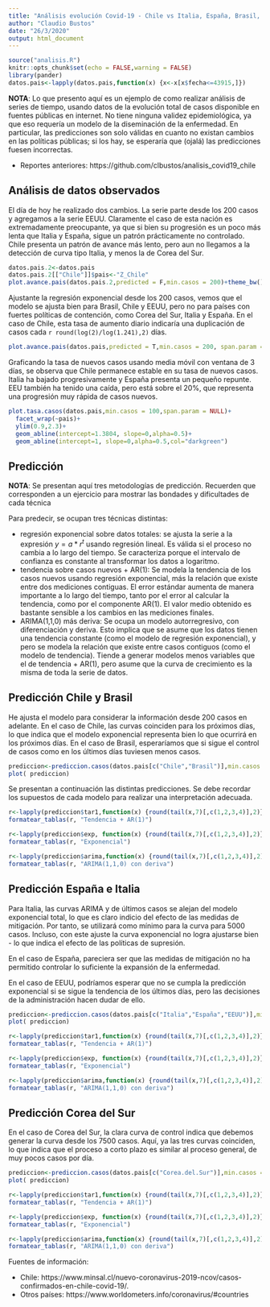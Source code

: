 ```yaml
---
title: "Análisis evolución Covid-19 - Chile vs Italia, España, Brasil, Corea del Sur (26/03/2020)"
author: "Claudio Bustos"
date: "26/3/2020"
output: html_document
---
```


```r
source("analisis.R")
knitr::opts_chunk$set(echo = FALSE,warning = FALSE)
library(pander)
datos.pais<-lapply(datos.pais,function(x) {x<-x[x$fecha<=43915,]})
```

**NOTA**: Lo que presento aquí es un ejemplo de como realizar análisis de series de tiempo, usando datos de la evolución total de casos disponible en fuentes públicas en internet. No tiene ninguna validez epidemiológica, ya que eso requería un modelo de la diseminación de la enfermedad. En particular, las predicciones son solo válidas en cuanto no existan cambios en las políticas públicas; si los hay, se esperaría que (ojalá) las predicciones fuesen incorrectas.

* Reportes anteriores: https://github.com/clbustos/analisis_covid19_chile

## Análisis de datos observados

El día de hoy he realizado dos cambios. La serie parte desde los 200 casos y agregamos a la serie EEUU. Claramente el caso de esta nación es extremadamente preocupante, ya que si bien su progresión es un poco más lenta que Italia y España, sigue un patrón prácticamente no controlado. Chile presenta un patrón de avance más lento, pero aun no llegamos a la detección de curva tipo Italia, y menos la de Corea del Sur. 

```r
datos.pais.2<-datos.pais
datos.pais.2[["Chile"]]$pais<-"Z_Chile"
plot.avance.pais(datos.pais.2,predicted = F,min.casos = 200)+theme_bw()+viridis::scale_color_viridis(discrete=TRUE,direction = -1)
```


Ajustante la regresión exponencial desde los 200 casos, vemos que el modelo se ajusta bien para Brasil, Chile y EEUU, pero no para países con fuertes políticas de contención, como Corea del Sur, Italia y España. En el caso de Chile, esta tasa de aumento diario indicaría una duplicación de casos cada `r round(log(2)/log(1.241),2)` días.

```r
plot.avance.pais(datos.pais,predicted = T,min.casos = 200, span.param = NULL)+facet_wrap(~pais)
```

Graficando la tasa de nuevos casos usando media móvil con ventana de 3 días, se observa que Chile permanece estable en su tasa de nuevos casos. Italia ha bajado progresivamente y España presenta un pequeño repunte. EEU también ha tenido una caída, pero está sobre el 20%, que representa una progresión muy rápida de casos nuevos.


```r
plot.tasa.casos(datos.pais,min.casos = 100,span.param = NULL)+
  facet_wrap(~pais)+
  ylim(0.9,2.3)+
  geom_abline(intercept=1.3804, slope=0,alpha=0.5)+
  geom_abline(intercept=1, slope=0,alpha=0.5,col="darkgreen")
```


## Predicción

**NOTA**: Se presentan aquí tres metodologías de predicción. Recuerden que corresponden a un ejercicio para mostrar las bondades y dificultades de cada técnica

Para predecir, se ocupan tres técnicas distintas:

* regresión exponencial sobre datos totales: se ajusta la serie a la expresión $y=a * r^t$ usando regresión lineal. Es válida si el proceso no cambia a lo largo del tiempo. Se caracteriza porque el intervalo de confianza es constante al transformar los datos a logaritmo. 
* tendencia sobre casos nuevos + AR(1): Se modela la tendencia de los casos nuevos usando regresión exponencial, más la relación que existe entre dos mediciones contiguas. El error estándar aumenta de manera importante a lo largo del tiempo, tanto por el error al calcular la tendencia, como por el componente AR(1). El valor medio obtenido es bastante sensible a los cambios en las mediciones finales.
* ARIMA(1,1,0) más deriva: Se ocupa un modelo autorregresivo, con diferenciación y deriva. Esto implica que se asume que los datos tienen una tendencia constante (como el modelo de regresión exponencial), y pero se modela la relación que existe entre casos contiguos (como el modelo de tendencia). Tiende a generar modelos menos variables que el de tendencia + AR(1), pero asume que la curva de crecimiento es la misma de toda la serie de datos.

## Predicción Chile y Brasil

He ajusta el modelo para considerar la información desde 200 casos en adelante. En el caso de Chile, las curvas coinciden para los próximos días, lo que indica que el modelo exponencial representa bien lo que ocurrirá en los próximos días. En el caso de Brasil, esperaríamos que si sigue el control de casos como en los últimos días tuviesen menos casos.

```r
prediccion<-prediccion.casos(datos.pais[c("Chile","Brasil")],min.casos = 200)
plot( prediccion)
```

Se presentan a continuación las distintas predicciones. Se debe recordar los supuestos de cada modelo para realizar una interpretación adecuada.

```r
r<-lapply(prediccion$tar1,function(x) {round(tail(x,7)[,c(1,2,3,4)],2)})
formatear_tablas(r, "Tendencia + AR(1)")
```

```r
r<-lapply(prediccion$exp, function(x) {round(tail(x,7)[,c(1,2,3,4)],2)})
formatear_tablas(r, "Exponencial")
```

```r
r<-lapply(prediccion$arima,function(x) {round(tail(x,7)[,c(1,2,3,4)],2)})
formatear_tablas(r, "ARIMA(1,1,0) con deriva")
```


## Predicción España e Italia

Para Italia, las curvas ARIMA y de últimos casos se alejan del modelo exponencial total, lo que es claro indicio del efecto de las medidas de mitigación. Por tanto, se utilizará como mínimo para la curva para 5000 casos. Incluso, con este ajuste la curva exponencial no logra ajustarse bien - lo que indica el efecto de las políticas de supresión. 

En el caso de España, pareciera ser que las medidas de mitigación no ha permitido controlar lo suficiente la expansión de la enfermedad. 

En el caso de EEUU, podríamos esperar que no se cumpla la predicción exponencial si se sigue la tendencia de los últimos días, pero las decisiones de la administración hacen dudar de ello.

```r
prediccion<-prediccion.casos(datos.pais[c("Italia","España","EEUU")],min.casos = 5000)
plot( prediccion)
```

```r
r<-lapply(prediccion$tar1,function(x) {round(tail(x,7)[,c(1,2,3,4)],2)})
formatear_tablas(r, "Tendencia + AR(1)")
```

```r
r<-lapply(prediccion$exp, function(x) {round(tail(x,7)[,c(1,2,3,4)],2)})
formatear_tablas(r, "Exponencial")
```


```r
r<-lapply(prediccion$arima,function(x) {round(tail(x,7)[,c(1,2,3,4)],2)})
formatear_tablas(r, "ARIMA(1,1,0) con deriva")
```

## Predicción Corea del Sur

En el caso de Corea del Sur, la clara curva de control indica que debemos generar la curva desde los 7500 casos. Aquí, ya las tres curvas coinciden, lo que indica que el proceso a corto plazo es similar al proceso general, de muy pocos casos por día.



```r
prediccion<-prediccion.casos(datos.pais[c("Corea.del.Sur")],min.casos = 7500)
plot( prediccion)
```

```r
r<-lapply(prediccion$tar1,function(x) {round(tail(x,7)[,c(1,2,3,4)],2)})
formatear_tablas(r, "Tendencia + AR(1)")
```

```r
r<-lapply(prediccion$exp, function(x) {round(tail(x,7)[,c(1,2,3,4)],2)})
formatear_tablas(r, "Exponencial")
```


```r
r<-lapply(prediccion$arima,function(x) {round(tail(x,7)[,c(1,2,3,4)],2)})
formatear_tablas(r, "ARIMA(1,1,0) con deriva")
```

Fuentes de información:

* Chile: https://www.minsal.cl/nuevo-coronavirus-2019-ncov/casos-confirmados-en-chile-covid-19/.
* Otros países: https://www.worldometers.info/coronavirus/#countries
